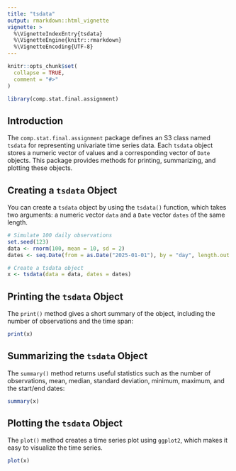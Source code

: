 ```yaml
---
title: "tsdata"
output: rmarkdown::html_vignette
vignette: >
  %\VignetteIndexEntry{tsdata}
  %\VignetteEngine{knitr::rmarkdown}
  %\VignetteEncoding{UTF-8}
---
```


```r
knitr::opts_chunk$set(
  collapse = TRUE,
  comment = "#>"
)
```

```r
library(comp.stat.final.assignment)
```

## Introduction

The `comp.stat.final.assignment` package defines an S3 class named `tsdata` for representing univariate time series data. Each `tsdata` object stores a numeric vector of values and a corresponding vector of `Date` objects. This package provides methods for printing, summarizing, and plotting these objects.

## Creating a `tsdata` Object

You can create a `tsdata` object by using the `tsdata()` function, which takes two arguments: a numeric vector `data` and a `Date` vector `dates` of the same length.

```r
# Simulate 100 daily observations
set.seed(123)
data <- rnorm(100, mean = 10, sd = 2)
dates <- seq.Date(from = as.Date("2025-01-01"), by = "day", length.out = 100)

# Create a tsdata object
x <- tsdata(data = data, dates = dates)
```

## Printing the `tsdata` Object

The `print()` method gives a short summary of the object, including the number of observations and the time span:

```r
print(x)
```

## Summarizing the `tsdata` Object

The `summary()` method returns useful statistics such as the number of observations, mean, median, standard deviation, minimum, maximum, and the start/end dates:

```r
summary(x)
```

## Plotting the `tsdata` Object

The `plot()` method creates a time series plot using `ggplot2`, which makes it easy to visualize the time series.

```r
plot(x)
```
